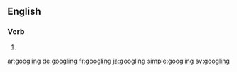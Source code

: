 ==English==

===Verb===
{{head|en}}

# {{present participle of|google|lang=en}}

[[ar:googling]]
[[de:googling]]
[[fr:googling]]
[[ja:googling]]
[[simple:googling]]
[[sv:googling]]